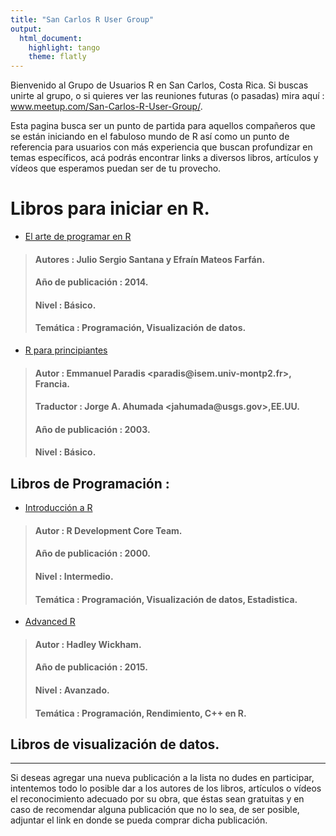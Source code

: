 ```yaml
---
title: "San Carlos R User Group"
output: 
  html_document: 
    highlight: tango
    theme: flatly
---
```

Bienvenido al Grupo de Usuarios R en San Carlos, Costa Rica. Si buscas unirte
al grupo, o si quieres ver las reuniones futuras (o pasadas) mira aquí :
[www.meetup.com/San-Carlos-R-User-Group/](http://www.meetup.com/San-Carlos-R-User-Group/). 

Esta pagina busca ser un punto de partida para aquellos compañeros que se están iniciando en el fabuloso mundo de R así como un punto de referencia para usuarios con más experiencia que buscan profundizar en temas específicos, acá podrás encontrar links a diversos libros, artículos y vídeos que esperamos puedan ser de tu provecho.

# Libros para iniciar en R.


+ [El arte de programar en R](ftp://cran.r-project.org/pub/R/doc/contrib/Santana_El_arte_de_programar_en_R.pdf)

> #### Autores : Julio Sergio Santana y Efraín Mateos Farfán.
#### Año de publicación : 2014.
#### Nivel : Básico.
#### Temática : Programación, Visualización de datos.

+ [R para principiantes](ftp://cran.r-project.org/pub/R/doc/contrib/rdebuts_es.pdf)

> #### Autor : Emmanuel Paradis \<paradis@isem.univ-montp2.fr\>, Francia.
#### Traductor : Jorge A. Ahumada \<jahumada@usgs.gov\>,EE.UU.
#### Año de publicación : 2003.
#### Nivel : Básico.


## Libros de Programación : 

+ [Introducción a R](https://cran.r-project.org/doc/contrib/R-intro-1.1.0-espanol.1.pdf)

> #### Autor : R Development Core Team.
#### Año de publicación : 2000.
#### Nivel : Intermedio.
#### Temática : Programación, Visualización de datos, Estadistica.

+ [Advanced R](https://englianhu.files.wordpress.com/2016/05/advanced-r.pdf)

> #### Autor : Hadley Wickham.
#### Año de publicación : 2015.
#### Nivel : Avanzado.
#### Temática : Programación, Rendimiento, C++ en R.

## Libros de visualización de datos.




***

Si deseas agregar una nueva publicación a la lista no dudes en participar, intentemos todo lo posible dar a los autores de los libros, artículos o vídeos el reconocimiento adecuado por su obra, que éstas sean gratuitas y en caso de recomendar alguna publicación que no lo sea, de ser posible, adjuntar el link en donde se pueda comprar dicha publicación. 
